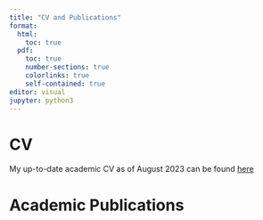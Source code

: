 ```yaml
---
title: "CV and Publications"
format: 
  html:
    toc: true
  pdf:
    toc: true
    number-sections: true
    colorlinks: true
    self-contained: true
editor: visual
jupyter: python3
---
```


# CV

My up-to-date academic CV as of August 2023 can be found [here](pdfs/CV.pdf)


# Academic Publications


